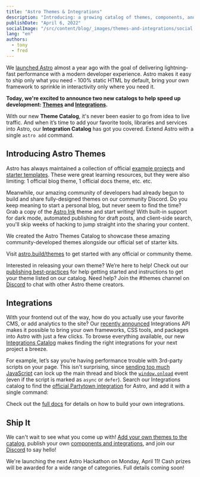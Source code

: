```yaml
---
title: "Astro Themes & Integrations"
description: "Introducing: a growing catalog of themes, components, and integrations to jumpstart your next Astro project."
publishDate: "April 6, 2022"
socialImage: "/src/content/blog/_images/themes-and-integrations/social.webp"
lang: "en"
authors:
  - tony
  - fred
---
```



We [launched Astro](https://astro.build/blog/introducing-astro/) almost a year ago with the goal of delivering lightning-fast performance with a modern developer experience. Astro makes it easy to ship only what you need - 100% static HTML by default, bring your own framework to sprinkle in interactivity only where you need it.

**Today, we're excited to announce two new catalogs to help speed up development: [Themes](https://astro.build/themes) and [Integrations](https://astro.build/integrations).**

<BlogContentImage src={integrations} alt="Astro Themes and Integrations Catalog" />

With our new **Theme Catalog**, it's never been easier to go from idea to live traffic. And when it’s time to add your favorite tools, libraries and services into Astro, our **Integration Catalog** has got you covered. Extend Astro with a single `astro add` command.

## Introducing Astro Themes

Astro has always maintained a collection of official [example projects](https://github.com/withastro/astro/tree/main/examples) and [starter templates](https://astro.new/). These were great learning resources, but they were also limiting: 1 official blog theme, 1 official docs theme, etc. etc.

Meanwhile, our amazing community of developers had already begun to build and share fully-designed themes on our community Discord. Do you keep meaning to start a personal blog, but never seem to find the time? Grab a copy of the [Astro Ink](https://github.com/one-aalam/astro-ink) theme and start writing! With built-in support for dark mode, automated publishing for draft posts, and client-side search, you'll skip weeks of hacking to jump straight into the sharing your content.

We created the Astro Themes Catalog to showcase these amazing community-developed themes alongside our official set of starter kits.

<BlogContentImage src={themes} alt="Astro Themes Catalog" />

Visit [astro.build/themes](http://astro.build/themes) to get started with any official or community theme.

Interested in releasing your own theme? We’re here to help! Check out our [publishing best-practices](https://docs.astro.build/en/guides/publish-to-npm/#packagejson) for help getting started and instructions to get your theme listed on our catalog. Need help? Join the #themes channel on [Discord](https://astro.build/chat) to chat with other Astro theme creators.

## Integrations

With your frontend out of the way, how do you actually use your favorite CMS, or add analytics to the site? Our [recently announced](https://astro.build/blog/astro-025/#new-astro-integrations) Integrations API makes it possible to bring your own frameworks, CSS tools, and packages into Astro with just a few clicks. To browse everything available, our new [Integrations Catalog](https://astro.build/integrations) makes finding the right integrations for your next project a breeze.

For example, let’s say you’re having performance trouble with 3rd-party scripts on your page. This isn't surprising, since [sending too much JavaScript](https://web.dev/web/fundamentals/performance/optimizing-content-efficiency/javascript-startup-optimization/) can lock up the main thread and block the [`window.onload`](https://developer.mozilla.org/en/docs/Web/API/GlobalEventHandlers/onload) event (even if the script is marked as `async` or `defer`). Search our Integrations catalog to find the [official Partytown integration](https://github.com/withastro/astro/tree/main/packages/integrations/partytown) for Astro, and add it with a single command:

<BlogContentImage src={partytown} alt="Astro + Partytown" />

Check out the [full docs](https://docs.astro.build/en/reference/integrations-reference/) for details on how to build your own integrations.

## Ship It

We can't wait to see what you come up with! [Add your own themes to the catalog](https://github.com/withastro/astro.build/issues/new/choose), publish your own [components and integrations](https://docs.astro.build/en/guides/publish-to-npm/#integrations-library), and join our [Discord](https://astro.build/chat) to say hello!

<Note title="Stay Tuned">
	We're launching the next Astro Hackathon on Monday, April 11! Cash prizes will be awarded for a
	wide range of categories. Full details coming soon!
</Note>
